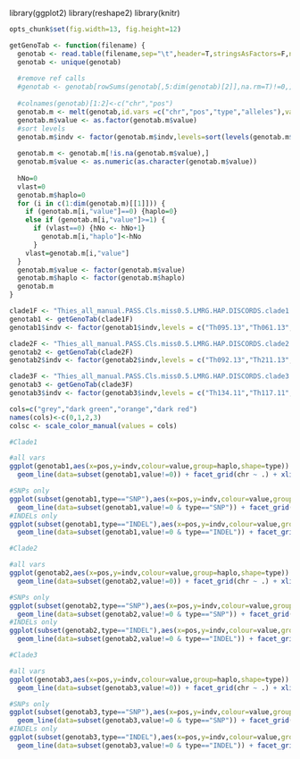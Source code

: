 library(ggplot2)
library(reshape2)
library(knitr)
```r
opts_chunk$set(fig.width=13, fig.height=12)

``` 

```r
getGenoTab <- function(filename) {
  genotab <- read.table(filename,sep="\t",header=T,stringsAsFactors=F,na.strings=c('.','. '))
  genotab <- unique(genotab)
  
  #remove ref calls
  #genotab <- genotab[rowSums(genotab[,5:dim(genotab)[2]],na.rm=T)!=0,]
  
  #colnames(genotab)[1:2]<-c("chr","pos")
  genotab.m <- melt(genotab,id.vars =c("chr","pos","type","alleles"),variable.name ="indv")
  genotab.m$value <- as.factor(genotab.m$value)
  #sort levels
  genotab.m$indv <- factor(genotab.m$indv,levels=sort(levels(genotab.m$indv)))
  
  genotab.m <- genotab.m[!is.na(genotab.m$value),]
  genotab.m$value <- as.numeric(as.character(genotab.m$value))
  
  hNo=0
  vlast=0
  genotab.m$haplo=0
  for (i in c(1:dim(genotab.m)[[1]])) {
    if (genotab.m[i,"value"]==0) {haplo=0}
    else if (genotab.m[i,"value"]>=1) {
      if (vlast==0) {hNo <- hNo+1}
        genotab.m[i,"haplo"]<-hNo  
      }
    vlast=genotab.m[i,"value"]
  }
  genotab.m$value <- factor(genotab.m$value)
  genotab.m$haplo <- factor(genotab.m$haplo)
  genotab.m
}

```

```r
clade1F <- "Thies_all_manual.PASS.Cls.miss0.5.LMRG.HAP.DISCORDS.clade1.recode.alleles.tab.txt"
genotab1 <- getGenoTab(clade1F)
genotab1$indv <- factor(genotab1$indv,levels = c("Th095.13","Th061.13","Th068.12"),ordered=T)

clade2F <- "Thies_all_manual.PASS.Cls.miss0.5.LMRG.HAP.DISCORDS.clade2.recode.alleles.tab.txt"
genotab2 <- getGenoTab(clade2F)
genotab2$indv <- factor(genotab2$indv,levels = c("Th092.13","Th211.13","Th245.13","Th246.13","Th166.12"),ordered=T)

clade3F <- "Thies_all_manual.PASS.Cls.miss0.5.LMRG.HAP.DISCORDS.clade3.recode.alleles.tab.txt"
genotab3 <- getGenoTab(clade3F)
genotab3$indv <- factor(genotab3$indv,levels = c("Th134.11","Th117.11","Th106.11","Th196.12","Th162.12","Th132.11","Th074.13","Th230.12","Th106.09","Th086.07"),ordered=T)

```

```r
cols=c("grey","dark green","orange","dark red")
names(cols)<-c(0,1,2,3)
colsc <- scale_color_manual(values = cols)
```


```r
#Clade1

#all vars
ggplot(genotab1,aes(x=pos,y=indv,colour=value,group=haplo,shape=type)) + geom_point(size=3) + 
  geom_line(data=subset(genotab1,value!=0)) + facet_grid(chr ~ .) + xlim(0,3.5e6) +colsc

#SNPs only
ggplot(subset(genotab1,type=="SNP"),aes(x=pos,y=indv,colour=value,group=haplo,shape=type)) + geom_point(alpha=0.6,size=3) + 
  geom_line(data=subset(genotab1,value!=0 & type=="SNP")) + facet_grid(chr ~ type) + xlim(0,3.5e6) +colsc
#INDELs only
ggplot(subset(genotab1,type=="INDEL"),aes(x=pos,y=indv,colour=value,group=haplo,shape=type)) + geom_point(alpha=0.6,size=3) + 
  geom_line(data=subset(genotab1,value!=0 & type=="INDEL")) + facet_grid(chr ~ type) + xlim(0,3.5e6) +colsc

```

```r
#Clade2

#all vars
ggplot(genotab2,aes(x=pos,y=indv,colour=value,group=haplo,shape=type)) + geom_point(size=3) + 
  geom_line(data=subset(genotab2,value!=0)) + facet_grid(chr ~ .) + xlim(0,3.5e6) +colsc

#SNPs only
ggplot(subset(genotab2,type=="SNP"),aes(x=pos,y=indv,colour=value,group=haplo,shape=type)) + geom_point(alpha=0.6,size=3) + 
  geom_line(data=subset(genotab2,value!=0 & type=="SNP")) + facet_grid(chr ~ type) + xlim(0,3.5e6) +colsc
#INDELs only
ggplot(subset(genotab2,type=="INDEL"),aes(x=pos,y=indv,colour=value,group=haplo,shape=type)) + geom_point(alpha=0.6,size=3) + 
  geom_line(data=subset(genotab2,value!=0 & type=="INDEL")) + facet_grid(chr ~ type) + xlim(0,3.5e6) +colsc

```


```r
#Clade3

#all vars
ggplot(genotab3,aes(x=pos,y=indv,colour=value,group=haplo,shape=type)) + geom_point(size=3) + 
  geom_line(data=subset(genotab3,value!=0)) + facet_grid(chr ~ .) + xlim(0,3.5e6) +colsc

#SNPs only
ggplot(subset(genotab3,type=="SNP"),aes(x=pos,y=indv,colour=value,group=haplo,shape=type)) + geom_point(alpha=0.6,size=3) + 
  geom_line(data=subset(genotab3,value!=0 & type=="SNP")) + facet_grid(chr ~ type) + xlim(0,3.5e6) +colsc
#INDELs only
ggplot(subset(genotab3,type=="INDEL"),aes(x=pos,y=indv,colour=value,group=haplo,shape=type)) + geom_point(alpha=0.6,size=3) + 
  geom_line(data=subset(genotab3,value!=0 & type=="INDEL")) + facet_grid(chr ~ type) + xlim(0,3.5e6) +colsc

```


